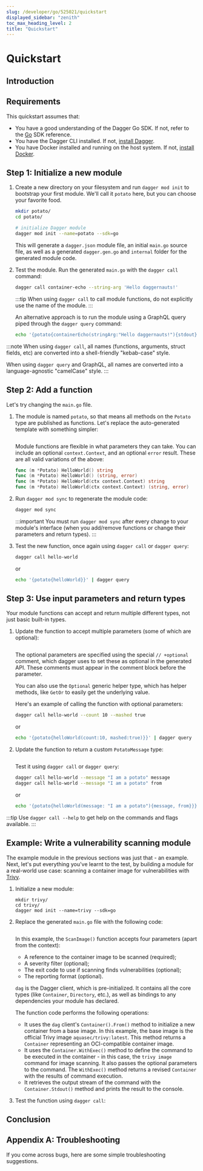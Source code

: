 ```yaml
---
slug: /developer/go/525021/quickstart
displayed_sidebar: "zenith"
toc_max_heading_level: 2
title: "Quickstart"
---
```



# Quickstart

<PartialExperimentalDocs />

## Introduction

<PartialDeveloperQuickstartIntroduction />

## Requirements

This quickstart assumes that:

- You have a good understanding of the Dagger Go SDK. If not, refer to the [Go](https://pkg.go.dev/dagger.io/dagger) SDK reference.
- You have the Dagger CLI installed. If not, [install Dagger](../../user/329058-install.mdx).
- You have Docker installed and running on the host system. If not, [install Docker](https://docs.docker.com/engine/install/).

## Step 1: Initialize a new module

1. Create a new directory on your filesystem and run `dagger mod init` to bootstrap your first module. We'll call it `potato` here, but you can choose your favorite food.

    ```sh
    mkdir potato/
    cd potato/

    # initialize Dagger module
    dagger mod init --name=potato --sdk=go
    ```

    This will generate a `dagger.json` module file, an initial `main.go` source file, as well as a generated `dagger.gen.go` and `internal` folder for the generated module code.

1. Test the module. Run the generated `main.go` with the `dagger call` command:

    ```sh
    dagger call container-echo --string-arg 'Hello daggernauts!'
    ```

    :::tip
    When using `dagger call` to call module functions, do not explicitly use the name of the module.
    :::

    An alternative approach is to run the module using a GraphQL query piped through the `dagger query` command:

    ```sh
    echo '{potato{containerEcho(stringArg:"Hello daggernauts!"){stdout}}}' | dagger query
    ```

:::note
When using `dagger call`, all names (functions, arguments, struct fields, etc) are converted into a shell-friendly "kebab-case" style.

When using `dagger query` and GraphQL, all names are converted into a language-agnostic "camelCase" style.
:::

## Step 2: Add a function

Let's try changing the `main.go` file.

1. The module is named `potato`, so that means all methods on the `Potato` type are published as functions. Let's replace the auto-generated template with something simpler:

    ```go file=./snippets/quickstart/step2/main.go
    ```

    Module functions are flexible in what parameters they can take. You can include
    an optional `context.Context`, and an optional `error` result. These are all
    valid variations of the above:

    ```go
    func (m *Potato) HelloWorld() string
    func (m *Potato) HelloWorld() (string, error)
    func (m *Potato) HelloWorld(ctx context.Context) string
    func (m *Potato) HelloWorld(ctx context.Context) (string, error)
    ```

1. Run `dagger mod sync` to regenerate the module code:

    ```sh
    dagger mod sync
    ```

    :::important
    You must run `dagger mod sync` after every change to your module's interface (when you add/remove functions or change their parameters and return types).
    :::

1. Test the new function, once again using `dagger call` or `dagger query`:

    ```sh
    dagger call hello-world
    ```

    or

    ```sh
    echo '{potato{helloWorld}}' | dagger query
    ```

## Step 3: Use input parameters and return types

Your module functions can accept and return multiple different types, not just basic built-in types.

1. Update the function to accept multiple parameters (some of which are optional):

    ```go file=./snippets/quickstart/step3a/main.go
    ```

    The optional parameters are specified using the special `// +optional` comment, which dagger uses to set these as optional in the generated API. These comments must appear in the comment block before the parameter.

    You can also use the `Optional` generic helper type, which has helper methods, like `GetOr` to easily get the underlying value.

    Here's an example of calling the function with optional parameters:

    ```sh
    dagger call hello-world --count 10 --mashed true
    ```

    or

    ```sh
    echo '{potato{helloWorld(count:10, mashed:true)}}' | dagger query
    ```

1. Update the function to return a custom `PotatoMessage` type:

    ```go file=./snippets/quickstart/step3b/main.go
    ```

    Test it using `dagger call` or `dagger query`:

    ```sh
    dagger call hello-world --message "I am a potato" message
    dagger call hello-world --message "I am a potato" from
    ```

    or

    ```sh
    echo '{potato{helloWorld(message: "I am a potato"){message, from}}}' | dagger query
    ```

:::tip
Use `dagger call --help` to get help on the commands and flags available.
:::

## Example: Write a vulnerability scanning module

The example module in the previous sections was just that - an example. Next, let's put everything you've learnt to the test, by building a module for a real-world use case: scanning a container image for vulnerabilities with [Trivy](https://trivy.dev/).

1. Initialize a new module:

    ```shell
    mkdir trivy/
    cd trivy/
    dagger mod init --name=trivy --sdk=go
    ```

1. Replace the generated `main.go` file with the following code:

    ```go file=./snippets/quickstart/trivy/main.go
    ```

    In this example, the `ScanImage()` function accepts four parameters (apart from the context):
      - A reference to the container image to be scanned (required);
      - A severity filter (optional);
      - The exit code to use if scanning finds vulnerabilities (optional);
      - The reporting format (optional).

    `dag` is the Dagger client, which is pre-initialized. It contains all the core types (like `Container`, `Directory`, etc.), as well as bindings to any dependencies your module has declared.

    The function code performs the following operations:
      - It uses the `dag` client's `Container().From()` method to initialize a new container from a base image. In this example, the base image is the official Trivy image `aquasec/trivy:latest`. This method returns a `Container` representing an OCI-compatible container image.
      - It uses the `Container.WithExec()` method to define the command to be executed in the container - in this case, the `trivy image` command for image scanning. It also passes the optional parameters to the command. The `WithExec()` method returns a revised `Container` with the results of command execution.
      - It retrieves the output stream of the command with the `Container.Stdout()` method and prints the result to the console.

1. Test the function using `dagger call`:

    <PartialDeveloperQuickstartTrivyTest />

## Conclusion

<PartialDeveloperQuickstartConclusion />

## Appendix A: Troubleshooting

If you come across bugs, here are some simple troubleshooting suggestions.

<PartialDeveloperTroubleshooting />
